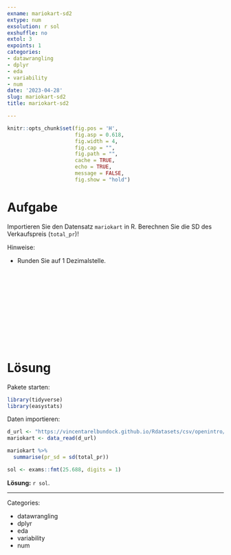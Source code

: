 ```yaml
---
exname: mariokart-sd2
extype: num
exsolution: r sol
exshuffle: no
extol: 3
expoints: 1
categories:
- datawrangling
- dplyr
- eda
- variability
- num
date: '2023-04-28'
slug: mariokart-sd2
title: mariokart-sd2

---
```







```r
knitr::opts_chunk$set(fig.pos = 'H',
                      fig.asp = 0.618,
                      fig.width = 4,
                      fig.cap = "", 
                      fig.path = "",
                      cache = TRUE,
                      echo = TRUE,
                      message = FALSE,
                      fig.show = "hold")
```






# Aufgabe

Importieren Sie den Datensatz `mariokart` in R.
Berechnen Sie die SD des Verkaufspreis (`total_pr`)!

Hinweise:

- Runden Sie auf 1 Dezimalstelle.



</br>
</br>
</br>
</br>
</br>
</br>
</br>
</br>
</br>
</br>

# Lösung

Pakete starten:

```r
library(tidyverse)
library(easystats)
```


Daten importieren:

```r
d_url <- "https://vincentarelbundock.github.io/Rdatasets/csv/openintro/mariokart.csv"
mariokart <- data_read(d_url)
```

```r
mariokart %>% 
  summarise(pr_sd = sd(total_pr))
```

```r
sol <- exams::fmt(25.688, digits = 1)
```

**Lösung:** `r sol`. 





---

Categories: 

- datawrangling
- dplyr
- eda
- variability
- num

